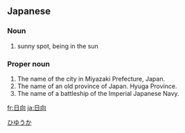 ==Japanese==
{{ja-kanjitab|日|向}}

===Noun===
{{ja-noun|ひなた}}

# sunny spot, being in the sun

===Proper noun===
{{ja-pos|proper|ひゅうが}}
{{wikipedia}}

# The name of the city in Miyazaki Prefecture, Japan.
# The name of an old province of Japan. Hyuga Province.
# The name of a battleship of the Imperial Japanese Navy.

[[Category:ja:Cities|ひゆうか]]

[[fr:日向]]
[[ja:日向]]